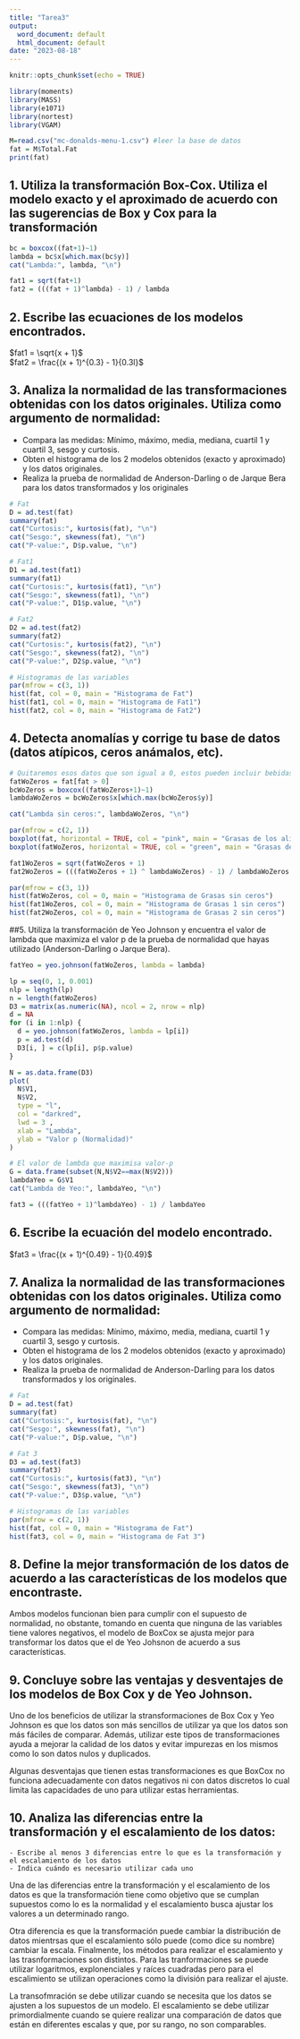 ```yaml
---
title: "Tarea3"
output:
  word_document: default
  html_document: default
date: "2023-08-18"
---
```


```r
knitr::opts_chunk$set(echo = TRUE)
```

```r
library(moments)
library(MASS)
library(e1071)
library(nortest)
library(VGAM)

M=read.csv("mc-donalds-menu-1.csv") #leer la base de datos
fat = M$Total.Fat
print(fat)
```

## 1. Utiliza la transformación Box-Cox. Utiliza el modelo exacto y el aproximado de acuerdo con las sugerencias de Box y Cox para la transformación

```r
bc = boxcox((fat+1)~1)
lambda = bc$x[which.max(bc$y)]
cat("Lambda:", lambda, "\n")

fat1 = sqrt(fat+1)
fat2 = (((fat + 1)^lambda) - 1) / lambda
```

## 2. Escribe las ecuaciones de los modelos encontrados.

$fat1 = \sqrt{x + 1}$\
$fat2 = \frac{(x + 1)^{0.3} - 1}{0.3l}$

## 3. Analiza la normalidad de las transformaciones obtenidas con los datos originales. Utiliza como argumento de normalidad:

-   Compara las medidas: Mínimo, máximo, media, mediana, cuartil 1 y cuartil 3, sesgo y curtosis.
-   Obten el histograma de los 2 modelos obtenidos (exacto y aproximado) y los datos originales.
-   Realiza la prueba de normalidad de Anderson-Darling o de Jarque Bera para los datos transformados y los originales

```r
# Fat
D = ad.test(fat)
summary(fat)
cat("Curtosis:", kurtosis(fat), "\n")
cat("Sesgo:", skewness(fat), "\n")
cat("P-value:", D$p.value, "\n")
```

```r
# Fat1
D1 = ad.test(fat1)
summary(fat1)
cat("Curtosis:", kurtosis(fat1), "\n")
cat("Sesgo:", skewness(fat1), "\n")
cat("P-value:", D1$p.value, "\n")
```

```r
# Fat2
D2 = ad.test(fat2)
summary(fat2)
cat("Curtosis:", kurtosis(fat2), "\n")
cat("Sesgo:", skewness(fat2), "\n")
cat("P-value:", D2$p.value, "\n")
```

```r
# Histogramas de las variables
par(mfrow = c(3, 1))
hist(fat, col = 0, main = "Histograma de Fat")
hist(fat1, col = 0, main = "Histograma de Fat1")
hist(fat2, col = 0, main = "Histograma de Fat2")
```

## 4. Detecta anomalías y corrige tu base de datos (datos atípicos, ceros anámalos, etc).

```r
# Quitaremos esos datos que son igual a 0, estos pueden incluir bebidas dieteticas o agua
fatWoZeros = fat[fat > 0]
bcWoZeros = boxcox((fatWoZeros+1)~1)
lambdaWoZeros = bcWoZeros$x[which.max(bcWoZeros$y)]

cat("Lambda sin ceros:", lambdaWoZeros, "\n")

par(mfrow = c(2, 1))
boxplot(fat, horizontal = TRUE, col = "pink", main = "Grasas de los alimentos en McDonald's")
boxplot(fatWoZeros, horizontal = TRUE, col = "green", main = "Grasas de los alimentos en McDonald's sin ceros")
```
  
```r
fat1WoZeros = sqrt(fatWoZeros + 1)
fat2WoZeros = (((fatWoZeros + 1) ^ lambdaWoZeros) - 1) / lambdaWoZeros

par(mfrow = c(3, 1))
hist(fatWoZeros, col = 0, main = "Histograma de Grasas sin ceros")
hist(fat1WoZeros, col = 0, main = "Histograma de Grasas 1 sin ceros")
hist(fat2WoZeros, col = 0, main = "Histograma de Grasas 2 sin ceros")
```
  
##5. Utiliza la transformación de Yeo Johnson y encuentra el valor de lambda que maximiza el valor p de la prueba de normalidad que hayas utilizado (Anderson-Darling o Jarque Bera).

```r
fatYeo = yeo.johnson(fatWoZeros, lambda = lambda)

lp = seq(0, 1, 0.001)
nlp = length(lp)
n = length(fatWoZeros)
D3 = matrix(as.numeric(NA), ncol = 2, nrow = nlp)
d = NA
for (i in 1:nlp) {
  d = yeo.johnson(fatWoZeros, lambda = lp[i])
  p = ad.test(d)
  D3[i, ] = c(lp[i], p$p.value)
}

N = as.data.frame(D3)
plot(
  N$V1,
  N$V2,
  type = "l",
  col = "darkred",
  lwd = 3 ,
  xlab = "Lambda",
  ylab = "Valor p (Normalidad)"
)

# El valor de lambda que maximisa valor-p
G = data.frame(subset(N,N$V2==max(N$V2)))
lambdaYeo = G$V1
cat("Lambda de Yeo:", lambdaYeo, "\n")

fat3 = (((fatYeo + 1)^lambdaYeo) - 1) / lambdaYeo
```

## 6. Escribe la ecuación del modelo encontrado.

$fat3 = \frac{(x + 1)^{0.49} - 1}{0.49}$
  
## 7. Analiza la normalidad de las transformaciones obtenidas con los datos originales. Utiliza como argumento de normalidad:
- Compara las medidas: Mínimo, máximo, media, mediana, cuartil 1 y cuartil 3, sesgo y curtosis.
- Obten el histograma de los 2 modelos obtenidos (exacto y aproximado) y los datos originales.
- Realiza la prueba de normalidad de Anderson-Darling para los datos transformados y los originales.
  
```r
# Fat
D = ad.test(fat)
summary(fat)
cat("Curtosis:", kurtosis(fat), "\n")
cat("Sesgo:", skewness(fat), "\n")
cat("P-value:", D$p.value, "\n")
```

```r
# Fat 3
D3 = ad.test(fat3)
summary(fat3)
cat("Curtosis:", kurtosis(fat3), "\n")
cat("Sesgo:", skewness(fat3), "\n")
cat("P-value:", D3$p.value, "\n")
```

```r
# Histogramas de las variables
par(mfrow = c(2, 1))
hist(fat, col = 0, main = "Histograma de Fat")
hist(fat3, col = 0, main = "Histograma de Fat 3")
```

## 8.  Define la mejor transformación de los datos de acuerdo a las características de los modelos que encontraste.
Ambos modelos funcionan bien para cumplir con el supuesto de normalidad, no obstante, tomando en cuenta que ninguna de las variables tiene valores negativos, el modelo de BoxCox se ajusta mejor para transformar los datos que el de Yeo Johsnon de acuerdo a sus características. 

## 9.  Concluye sobre las ventajas y desventajes de los modelos de Box Cox y de Yeo Johnson.

Uno de los beneficios de utilizar la stransformaciones de Box Cox y Yeo Johnson es que los datos son más sencillos de utilizar ya que los datos son más fáciles de comparar. Además, utilizar este tipos de transformaciones ayuda a mejorar la calidad de los datos y evitar impurezas en los mismos como lo son datos nulos y duplicados. 

Algunas desventajas que tienen estas transformaciones es que BoxCox no funciona adecuadamente con datos negativos ni con datos discretos lo cual limita las capacidades de uno para utilizar estas herramientas. 

## 10. Analiza las diferencias entre la transformación y el escalamiento de los datos:
  
    - Escribe al menos 3 diferencias entre lo que es la transformación y el escalamiento de los datos
    - Indica cuándo es necesario utilizar cada uno


Una de las diferencias entre la transformación y el escalamiento de los datos es que la transformación tiene como objetivo que se cumplan supuestos como lo es la normalidad y el escalamiento busca ajustar los valores a un determinado rango. 

Otra diferencia es que la transformación puede cambiar la distribución de datos mientrsas que el escalamiento sólo puede (como dice su nombre) cambiar la escala. 
Finalmente, los métodos para realizar el escalamiento y las trasnformaciones son distintos. Para las tranformaciones se puede utilizar logaritmos, explonenciales y raíces cuadradas pero para el escalimiento se utilizan operaciones como la división para realizar el ajuste. 

La transofmración se debe utilizar cuando se necesita que los datos se ajusten a los supuestos de un modelo. El escalamiento se debe utilizar primordialmente cuando se quiere realizar una comparación de datos que están en diferentes escalas y que, por su rango, no son comparables. 